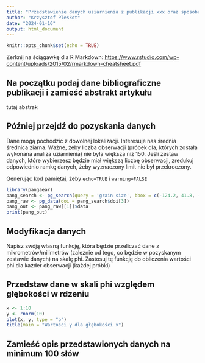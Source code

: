 ```yaml
---
title: "Przedstawienie danych uziarnienia z publikacji xxx oraz sposobu ich pozyskania z wykorzystaniem R"
author: "Krzysztof Pleskot"
date: "2024-01-16"
output: html_document
---
```


```r
knitr::opts_chunk$set(echo = TRUE)
```

Zerknij na ściągawkę dla R Markdown: <https://www.rstudio.com/wp-content/uploads/2015/02/rmarkdown-cheatsheet.pdf>

## Na początku podaj dane bibliograficzne publikacji i zamieść abstrakt artykułu

tutaj abstrak

## Później przejdź do pozyskania danych

Dane mogą pochodzić z dowolnej lokalizacji. Interesuje nas średnia średnica ziarna. Ważne, żeby liczba obserwacji (próbek dla, których została wykonana analiza uziarnienia) nie była większa niż 150. Jeśli zestaw danych, które wybierzesz będzie miał większą liczbę obserwacji, zredukuj odpowiednio ramkę danych, żeby wyznaczony limit nie był przekroczony.

Generując kod pamiętaj, żeby `echo=TRUE` i `warning=FALSE`

```r
library(pangaear)
pang_search <- pg_search(query = 'grain size', bbox = c(-124.2, 41.8, -116.8, 46.1))
pang_raw <- pg_data(doi = pang_search$doi[3])
pang_out <- pang_raw[[1]]$data
print(pang_out)
```

## Modyfikacja danych

Napisz swóją własną funkcję, która będzie przeliczać dane z mikrometrów/milimetrów (zależnie od tego, co będzie w pozyskanym zestawie danych) na skalę phi. Zastosuj tę funkcję do obliczenia wartości phi dla każder obserwacji (każdej próbki)

## Przedstaw dane w skali phi względem głębokości w rdzeniu

```r
x <- 1:10
y <- rnorm(10)
plot(x, y, type = "b")
title(main = "Wartości y dla głębokości x")
```

## Zamieść opis przedstawionych danych na minimum 100 słów

